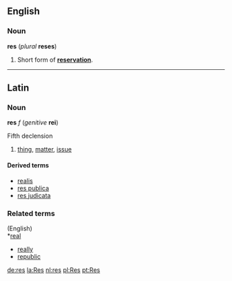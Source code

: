 ==English==
===Noun===
'''res''' (''plural'' '''reses''')

#Short form of '''[[reservation]]'''.

----
==Latin==
===Noun===
'''res''' ''f'' (''genitive'' '''rei''')

Fifth declension

#[[thing]], [[matter]], [[issue]]

====Derived terms====
*[[realis]]
*[[res publica]]
*[[res judicata]]

===Related terms===
(English)<br>
*[[real]]
*[[really]]
*[[republic]]

[[de:res]]
[[la:Res]]
[[nl:res]]
[[pl:Res]]
[[pt:Res]]